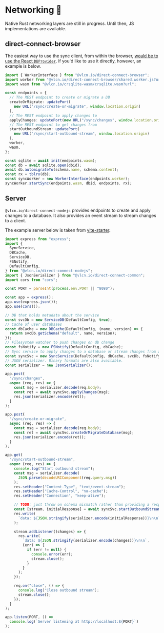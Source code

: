 
# Networking 🚧

Native Rust networking layers are still in progress. Until then, JS implementations are available.

## direct-connect-browser

The easiest way to use the sync client, from within the browser, [would be to use the React `DBProvider`](https://github.com/vlcn-io/vite-starter/blob/1c0088a7301ae98054d866d70db4bd654f16ec2d/src/main.tsx#L40-L44). If you'd like to use it directly, however, an example is below.


```ts
import { WorkerInterface } from "@vlcn.io/direct-connect-browser";
import worker from "@vlcn.io/direct-connect-browser/shared.worker.js?url";
import wasm from "@vlcn.io/crsqlite-wasm/crsqlite.wasm?url";

const endpoints = {
  // The REST endpoint to create or migrate a DB
  createOrMigrate: updatePort(
    new URL("/sync/create-or-migrate", window.location.origin)
  ),
  // The REST endpoint to apply changes to
  applyChanges: updatePort(new URL("/sync/changes", window.location.origin)),
  // The REST endpoint to get changes from
  startOutboundStream: updatePort(
    new URL("/sync/start-outbound-stream", window.location.origin)
  ),
  worker,
  wasm,
};

const sqlite = await init(endpoints.wasm);
const db = await sqlite.open(dbid);
await db.automigrateTo(schema.name, schema.content);
const rx = tblrx(db);
const syncWorker = new WorkerInterface(endpoints.worker);
syncWorker.startSync(endpoints.wasm, dbid, endpoints, rx);
```

## Server

`@vlcn.io/direct-connect-nodejs` provides endpoints to create and apply changes to a database. It also provides an event stream to stream changes to a client.

The example server below is taken from [vite-starter](https://github.com/vlcn-io/vite-starter).

```ts
import express from "express";
import {
  SyncService,
  DBCache,
  ServiceDB,
  FSNotify,
  DefaultConfig,
} from "@vlcn.io/direct-connect-nodejs";
import { JsonSerializer } from "@vlcn.io/direct-connect-common";
import cors from "cors";

const PORT = parseInt(process.env.PORT || "8080");

const app = express();
app.use(express.json());
app.use(cors());

// DB that holds metadata about the service
const svcDb = new ServiceDB(DefaultConfig, true);
// Cache of user databases
const dbCache = new DBCache(DefaultConfig, (name, version) => {
  return svcDb.getSchema("default", name, version);
});
// Filesystem watcher to push changes on db change
const fsNotify = new FSNotify(DefaultConfig, dbCache);
// Sync service to apply changes to a database or stream changes from a database
const syncSvc = new SyncService(DefaultConfig, dbCache, svcDb, fsNotify);
// JSON serializer. Binary formats are also available.
const serializer = new JsonSerializer();

app.post(
  "/sync/changes",
  async (req, res) => {
    const msg = serializer.decode(req.body);
    const ret = await syncSvc.applyChanges(msg);
    res.json(serializer.encode(ret));
  }
);

app.post(
  "/sync/create-or-migrate",
  async (req, res) => {
    const msg = serializer.decode(req.body);
    const ret = await syncSvc.createOrMigrateDatabase(msg);
    res.json(serializer.encode(ret));
  }
);

app.get(
  "/sync/start-outbound-stream",
  async (req, res) => {
    console.log("Start outbound stream");
    const msg = serializer.decode(
      JSON.parse(decodeURIComponent(req.query.msg))
    );
    res.setHeader("Content-Type", "text/event-stream");
    res.setHeader("Cache-Control", "no-cache");
    res.setHeader("Connection", "keep-alive");

    // TODO: just throw on schema mismatch rather than providing a response
    const [stream, initialResponse] = await syncSvc.startOutboundStream(msg);
    res.write(
      `data: ${JSON.stringify(serializer.encode(initialResponse))}\n\n`
    );

    stream.addListener((changes) => {
      res.write(
        `data: ${JSON.stringify(serializer.encode(changes))}\n\n`,
        (err) => {
          if (err != null) {
            console.error(err);
            stream.close();
          }
        }
      );
    });

    req.on("close", () => {
      console.log("Close outbound stream");
      stream.close();
    });
  }
);

app.listen(PORT, () =>
  console.log(`Server listening at http://localhost:${PORT}`)
);
```
